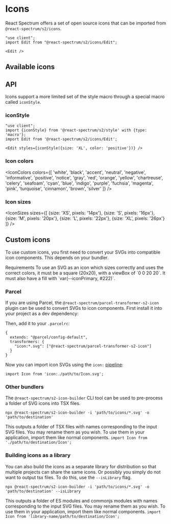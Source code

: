 

# Icons

<PageDescription>React Spectrum offers a set of open source icons that can be imported from `@react-spectrum/s2/icons`.</PageDescription>

```tsx render expanded
"use client";
import Edit from "@react-spectrum/s2/icons/Edit";

<Edit />
```

## Available icons

<IconCards />

## API

Icons support a more limited set of the style macro through a special macro called `iconStyle`.

### iconStyle

```tsx render expanded
"use client";
import {iconStyle} from '@react-spectrum/s2/style' with {type: 'macro'};
import Edit from '@react-spectrum/s2/icons/Edit';

<Edit styles={iconStyle({size: 'XL', color: 'positive'})} />
```

### Icon colors

<IconColors colors={[
  'white',
  'black',
  'accent',
  'neutral',
  'negative',
  'informative',
  'positive',
  'notice',
  'gray',
  'red',
  'orange',
  'yellow',
  'chartreuse',
  'celery',
  'seafoam',
  'cyan',
  'blue',
  'indigo',
  'purple',
  'fuchsia',
  'magenta',
  'pink',
  'turquoise',
  'cinnamon',
  'brown',
  'silver'
]} />

### Icon sizes

<IconSizes sizes={[
  {size: 'XS', pixels: '14px'},
  {size: 'S', pixels: '16px'},
  {size: 'M', pixels: '20px'},
  {size: 'L', pixels: '22px'},
  {size: 'XL', pixels: '26px'}
]} />

## Custom icons

To use custom icons, you first need to convert your SVGs into compatible icon components. This depends on your bundler.

<InlineAlert variant="notice">
  <Heading>Requirements</Heading>
  <Content>
    To use an SVG as an icon which sizes correctly and uses the correct colors, it must be a square (20x20), with a viewBox of `0 0 20 20`. It must also have a fill with `var(--iconPrimary, #222)`.
  </Content>
</InlineAlert>

### Parcel

If you are using Parcel, the `@react-spectrum/parcel-transformer-s2-icon` plugin can be used to convert SVGs to icon components. First install it into your project as a dev dependency:

<InstallCommand pkg="@react-spectrum/parcel-transformer-s2-icon" flags="--dev" />

Then, add it to your `.parcelrc`:

```tsx
{
  extends: "@parcel/config-default",
  transformers: {
    "icon:*.svg": ["@react-spectrum/parcel-transformer-s2-icon"]
  }
}
```

Now you can import icon SVGs using the `icon:` [pipeline](https://parceljs.org/features/plugins/#named-pipelines):

`import Icon from 'icon:./path/to/Icon.svg';`

### Other bundlers

The `@react-spectrum/s2-icon-builder` CLI tool can be used to pre-process a folder of SVG icons into TSX files.

`npx @react-spectrum/s2-icon-builder -i 'path/to/icons/*.svg' -o 'path/to/destination'`

This outputs a folder of TSX files with names corresponding to the input SVG files. You may rename them as you wish. To use them in your application, import them like normal components.
`import Icon from './path/to/destination/Icon';`

### Building icons as a library

You can also build the icons as a separate library for distribution so that multiple projects can share the same icons. Or possibly you simply do not want to output tsx files.
To do this, use the `--isLibrary` flag.

`npx @react-spectrum/s2-icon-builder -i 'path/to/icons/*.svg' -o 'path/to/destination' --isLibrary`

This outputs a folder of ES modules and commonjs modules with names corresponding to the input SVG files. You may rename them as you wish. To use them in your application, import them like normal components.
`import Icon from 'library-name/path/to/destination/Icon';`
